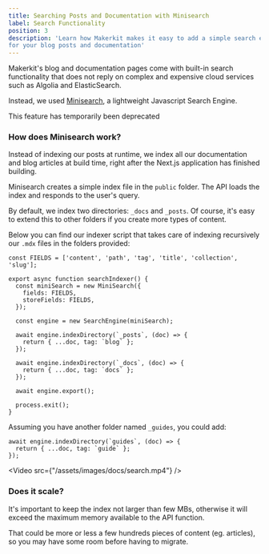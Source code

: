 ```yaml
---
title: Searching Posts and Documentation with Minisearch
label: Search Functionality
position: 3
description: 'Learn how Makerkit makes it easy to add a simple search engine
for your blog posts and documentation'
---
```


Makerkit's blog and documentation pages come with built-in search
functionality that does not reply on complex and expensive cloud services
such as Algolia and ElasticSearch.

Instead, we used [Minisearch](https://lucaong.github.io/minisearch/), a lightweight Javascript Search
Engine.

<Alert type="info">
  This feature has temporarily been deprecated
</Alert>

### How does Minisearch work?

Instead of indexing our posts at runtime, we index all our
documentation and blog articles at build time, right after the Next.js
application has finished building.

Minisearch creates a simple index file in the `public` folder. The API loads
the index and responds to the user's query.

By default, we index two directories: `_docs` and `_posts`. Of course, it's
easy to extend this to other folders if you create more types of content.

Below you can find our indexer script that takes care of indexing
recursively our `.mdx` files in the folders provided:

```tsx title="search-indexer.ts"
const FIELDS = ['content', 'path', 'tag', 'title', 'collection', 'slug'];

export async function searchIndexer() {
  const miniSearch = new MiniSearch({
    fields: FIELDS,
    storeFields: FIELDS,
  });

  const engine = new SearchEngine(miniSearch);

  await engine.indexDirectory(`_posts`, (doc) => {
    return { ...doc, tag: `blog` };
  });

  await engine.indexDirectory(`_docs`, (doc) => {
    return { ...doc, tag: `docs` };
  });

  await engine.export();

  process.exit();
}
```

Assuming you have another folder named `_guides`, you could add:

```tsx title="search-indexer.ts"
await engine.indexDirectory(`guides`, (doc) => {
  return { ...doc, tag: `guide` };
});
```

<Video src={"/assets/images/docs/search.mp4"} />

### Does it scale?

It's important to keep the index not larger
than few MBs, otherwise it will exceed the maximum memory available to the
API function.

That could be more or less a few hundreds pieces of content (eg. articles),
so you may have some room before having to migrate.

